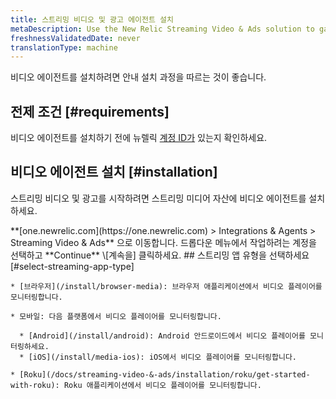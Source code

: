 ```yaml
---
title: 스트리밍 비디오 및 광고 에이전트 설치
metaDescription: Use the New Relic Streaming Video & Ads solution to gain deep visibility and actionable insights into real user experiences.
freshnessValidatedDate: never
translationType: machine
---
```


비디오 에이전트를 설치하려면 안내 설치 과정을 따르는 것이 좋습니다.

## 전제 조건 [#requirements]

비디오 에이전트를 설치하기 전에 뉴렐릭 [계정 ID가](/docs/accounts/accounts-billing/account-setup/account-id) 있는지 확인하세요.

## 비디오 에이전트 설치 [#installation]

스트리밍 비디오 및 광고를 시작하려면 스트리밍 미디어 자산에 비디오 에이전트를 설치하세요.

<Steps>
  <Step>
    <DNT>**[one.newrelic.com](https://one.newrelic.com) &gt; Integrations &amp; Agents &gt; Streaming Video &amp; Ads**</DNT> 으로 이동합니다.
  </Step>

  <Step>
    드롭다운 메뉴에서 작업하려는 계정을 선택하고 **Continue** \[계속을] 클릭하세요.
  </Step>

  <Step>
    ## 스트리밍 앱 유형을 선택하세요 [#select-streaming-app-type]

    * [브라우저](/install/browser-media): 브라우저 애플리케이션에서 비디오 플레이어를 모니터링합니다.

    * 모바일: 다음 플랫폼에서 비디오 플레이어를 모니터링합니다.

      * [Android](/install/android): Android 안드로이드에서 비디오 플레이어를 모니터링하세요.
      * [iOS](/install/media-ios): iOS에서 비디오 플레이어를 모니터링합니다.

    * [Roku](/docs/streaming-video-&-ads/installation/roku/get-started-with-roku): Roku 애플리케이션에서 비디오 플레이어를 모니터링합니다.
  </Step>
</Steps>